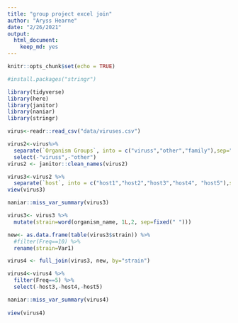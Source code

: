 ```yaml
---
title: "group project excel join"
author: "Aryss Hearne"
date: "2/26/2021"
output: 
  html_document: 
    keep_md: yes
---
```


```r
knitr::opts_chunk$set(echo = TRUE)
```

```r
#install.packages("stringr")
```


```r
library(tidyverse)
library(here)
library(janitor)
library(naniar)
library(stringr)
```

```r

virus<-readr::read_csv("data/viruses.csv")
```


```r
virus2<-virus%>%
  separate(`Organism Groups`, into = c("viruss","other","family"),sep=";") %>% 
  select(-"viruss",-"other")
virus2 <- janitor::clean_names(virus2)

```


```r

virus3<-virus2 %>% 
  separate(`host`, into = c("host1","host2","host3","host4", "host5"),sep=",")
view(virus3)

naniar::miss_var_summary(virus3)

```


```r
virus3<- virus3 %>%
  mutate(strain=word(organism_name, 1L,2, sep=fixed(" ")))

new<- as.data.frame(table(virus3$strain)) %>% 
  #filter(Freq==10) %>% 
  rename(strain=Var1)

virus4 <- full_join(virus3, new, by="strain")

virus4<-virus4 %>% 
  filter(Freq==5) %>% 
  select(-host3,-host4,-host5)

naniar::miss_var_summary(virus4)
  
view(virus4)
  
          

```






















